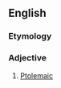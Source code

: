 ==English==

===Etymology===
{{suffix|en|Ptolemy|ian}}

===Adjective===
{{en-adj|-}}

# [[Ptolemaic]]